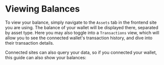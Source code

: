 
# Viewing Balances

To view your balance, simply navigate to the `Assets` tab in the frontend site you are using. The balance of your wallet will be displayed there, separated by asset type.
Here you may also toggle into a `Transactions` view, which will allow you to see the connected wallet's transaction history, and dive into their transaction details.

Connected sites can also query your data, so if you connected your wallet, this guide can also show your balances:

<Balances/>
